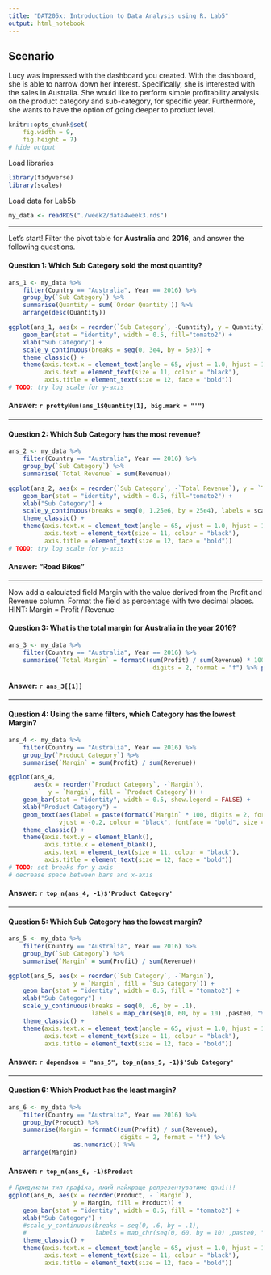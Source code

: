 ```yaml
---
title: "DAT205x: Introduction to Data Analysis using R. Lab5"
output: html_notebook
---
```


## Scenario  

Lucy was impressed with the dashboard you created. With the dashboard, she is able to narrow down her interest. Specifically, she is interested with the sales in Australia. She would like to perform simple profitability analysis on the product category and sub-category, for specific year. Furthermore, she wants to have the option of going deeper to product level.

```r
knitr::opts_chunk$set(
    fig.width = 9,
    fig.height = 7)
# hide output
```
Load libraries
```r
library(tidyverse)
library(scales)
```
Load data for Lab5b
```r
my_data <- readRDS("./week2/data4week3.rds")
```

---

Let's start! Filter the pivot table for **Australia** and **2016**, and answer the
following questions.

#### **Question 1:** Which Sub Category sold the most quantity?
```r
ans_1 <- my_data %>%
    filter(Country == "Australia", Year == 2016) %>%
    group_by(`Sub Category`) %>%
    summarise(Quantity = sum(`Order Quantity`)) %>% 
    arrange(desc(Quantity))
```
```r
ggplot(ans_1, aes(x = reorder(`Sub Category`, -Quantity), y = Quantity)) +
    geom_bar(stat = "identity", width = 0.5, fill="tomato2") +
    xlab("Sub Category") +
    scale_y_continuous(breaks = seq(0, 3e4, by = 5e3)) +
    theme_classic() +
    theme(axis.text.x = element_text(angle = 65, vjust = 1.0, hjust = 1.0),
          axis.text = element_text(size = 11, colour = "black"),
          axis.title = element_text(size = 12, face = "bold"))
# TODO: try log scale for y-axis
```

#### **Answer:** `r prettyNum(ans_1$Quantity[1], big.mark = "'")`

---

#### **Question 2:** Which Sub Category has the most revenue?
```r
ans_2 <- my_data %>%
    filter(Country == "Australia", Year == 2016) %>%
    group_by(`Sub Category`) %>%
    summarise(`Total Revenue` = sum(Revenue))
```
```r
ggplot(ans_2, aes(x = reorder(`Sub Category`, -`Total Revenue`), y = `Total Revenue`)) +
    geom_bar(stat = "identity", width = 0.5, fill="tomato2") +
    xlab("Sub Category") +
    scale_y_continuous(breaks = seq(0, 1.25e6, by = 25e4), labels = scales::dollar) +
    theme_classic() +
    theme(axis.text.x = element_text(angle = 65, vjust = 1.0, hjust = 1.0),
          axis.text = element_text(size = 11, colour = "black"),
          axis.title = element_text(size = 12, face = "bold"))
# TODO: try log scale for y-axis
```

#### **Answer:** "Road Bikes"

---

Now add a calculated field Margin with the value derived from the Profit and Revenue column. Format the field as percentage with two decimal places. HINT: Margin = Profit / Revenue

#### **Question 3:** What is the total margin for Australia in the year 2016?
```r
ans_3 <- my_data %>%
    filter(Country == "Australia", Year == 2016) %>%
    summarise(`Total Margin` = formatC(sum(Profit) / sum(Revenue) * 100,
                                        digits = 2, format = "f") %>% paste("%"))
```
  
#### **Answer:** `r ans_3[[1]]`

---

#### **Question 4:** Using the same filters, which Category has the lowest Margin?
```r
ans_4 <- my_data %>%
    filter(Country == "Australia", Year == 2016) %>%
    group_by(`Product Category`) %>%
    summarise(`Margin` = sum(Profit) / sum(Revenue))
```
```r
ggplot(ans_4,
       aes(x = reorder(`Product Category`, -`Margin`),
           y = `Margin`, fill = `Product Category`)) +
    geom_bar(stat = "identity", width = 0.5, show.legend = FALSE) +
    xlab("Product Category") +
    geom_text(aes(label = paste(formatC(`Margin` * 100, digits = 2, format = "f"), "%")),
              vjust = -0.2, colour = "black", fontface = "bold", size = 6) +
    theme_classic() +
    theme(axis.text.y = element_blank(),
          axis.title.x = element_blank(),
          axis.text = element_text(size = 11, colour = "black"),
          axis.title = element_text(size = 12, face = "bold"))
# TODO: set breaks for y axis
# decrease space between bars and x-axis
```

#### **Answer:** `r top_n(ans_4, -1)$'Product Category'`

---

#### **Question 5:** Which Sub Category has the lowest margin?
```r
ans_5 <- my_data %>%
    filter(Country == "Australia", Year == 2016) %>%
    group_by(`Sub Category`) %>%
    summarise(`Margin` = sum(Profit) / sum(Revenue))
```
```r
ggplot(ans_5, aes(x = reorder(`Sub Category`, -`Margin`),
                  y = `Margin`, fill = `Sub Category`)) +
    geom_bar(stat = "identity", width = 0.5, fill = "tomato2") +
    xlab("Sub Category") +
    scale_y_continuous(breaks = seq(0, .6, by = .1),
                       labels = map_chr(seq(0, 60, by = 10) ,paste0, "%")) +
    theme_classic() +
    theme(axis.text.x = element_text(angle = 65, vjust = 1.0, hjust = 1.0),
          axis.text = element_text(size = 11, colour = "black"),
          axis.title = element_text(size = 12, face = "bold"))
```

#### **Answer:** `r dependson = "ans_5", top_n(ans_5, -1)$'Sub Category'`

---

#### **Question 6:** Which Product has the least margin?
```r
ans_6 <- my_data %>%
    filter(Country == "Australia", Year == 2016) %>%
    group_by(Product) %>%
    summarise(Margin = formatC(sum(Profit) / sum(Revenue),
                               digits = 2, format = "f") %>%
                  as.numeric()) %>%
    arrange(Margin)
```
#### **Answer:** `r top_n(ans_6, -1)$Product`
```r
# Придумати тип графіка, який найкраще репрезентуватиме дані!!!
ggplot(ans_6, aes(x = reorder(Product, - `Margin`),
                  y = Margin, fill = Product)) +
    geom_bar(stat = "identity", width = 0.5, fill = "tomato2") +
    xlab("Sub Category") +
    #scale_y_continuous(breaks = seq(0, .6, by = .1),
    #                   labels = map_chr(seq(0, 60, by = 10) ,paste0, "%")) +
    theme_classic() +
    theme(axis.text.x = element_text(angle = 65, vjust = 1.0, hjust = 1.0),
          axis.text = element_text(size = 11, colour = "black"),
          axis.title = element_text(size = 12, face = "bold"))
```

